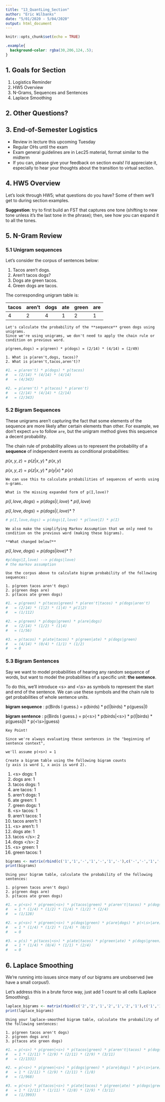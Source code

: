 ```yaml
---
title: "13_QuantLing_Section"
author: "Eric Wilbanks"
date: "5/01/2020 - 5/04/2020"
output: html_document
---
```


```r
knitr::opts_chunk$set(echo = TRUE)
```
```css
.example{
  background-color: rgba(30,206,124,.5);
}
```

## 1. Goals for Section

1. Logistics Reminder
1. HW5 Overview
1. N-Grams, Sequences and Sentences
1. Laplace Smoothing

## 2. Other Questions?


## 3. End-of-Semester Logistics

- Review in lecture this upcoming Tuesday
- Regular OHs until the exam
- Exam general guidelines are in Lec25 material, format similar to the midterm
- If you can, please give your feedback on section evals! I'd appreciate it, especially to hear your thoughts about the transition to virtual section.

## 4. HW5 Overview

Let's look through HW5; what questions do you have? Some of them we'll get to during section examples.

**Suggestion**: try to first build an FST that captures one tone (shifting to new tone unless it's the last tone in the phrase); then, see how you can expand it to all the tones.

## 5. N-Gram Review

### 5.1 Unigram sequences

Let's consider the corpus of sentences below:

1. Tacos aren't dogs.
1. Aren't tacos dogs?
1. Dogs ate green tacos.
1. Green dogs are tacos.

The corresponding unigram table is:

tacos | aren't | dogs | ate | green | are 
------|--------|------|-----|-------|-----
 4    | 2      | 4    | 1   | 2     | 1

```
Let's calculate the probability of the **sequence** green dogs using unigrams.
Since we're using unigrams, we don't need to apply the chain rule or condition on previous word.

p(green,dogs) = p(green) * p(dogs) = (2/14) * (4/14) = (2/49)

1. What is p(aren't,dogs, tacos)?
2. What is p(aren't,tacos,aren't)?
```

```r
#1. = p(aren't) * p(dogs) * p(tacos)
#   = (2/14) * (4/14) * (4/14)
#   = (4/343)

#2. = p(aren't) * p(tacos) * p(aren't)
#   = (2/14) * (4/14) * (2/14)
#   = (2/343)
```

### 5.2 Bigram Sequences

These unigrams aren't capturing the fact that some elements of the sequence are more likely after certain elements than other. For example, we don't expect `are` to follow `are`, but the unigram method gives this sequence a decent probability.

The chain rule of probability allows us to represent the probability of a **sequence** of independent events as conditional probabilities:

$p(x,y,z) = p(z|x,y) * p(x,y)$

$p(x,y,z) = p(z|x,y) * p(y|x) * p(x)$


```
We can use this to calculate probabilities of sequences of words using n-grams. 

What is the missing expanded form of p(I,love)?
```

$p(I,love,dogs) = p(dogs|I,love) * p(I,love)$

$p(I,love,dogs) = p(dogs|I,love) *$ ?

```r
# p(I,love,dogs) = p(dogs|I,love) * p(love|I) * p(I)
```

```
We also make the simplifying Markov Assumption that we only need to condition on the previous word (making these bigrams). 

**What changed below?**
```

$p(I,love,dogs) = p(dogs|love) *$ ?

```r
#p(dogs|I,love) --> p(dogs|love)
# the markov assumption
```

```
Use the corpus above to calculate bigram probability of the following sequences:

1. p(green tacos aren't dogs)
2. p(green dogs are)
3. p(tacos ate green dogs)
```

```r
#1. = p(green) * p(tacos|green) * p(aren't|tacos) * p(dogs|aren't)
#   = (2/14) * (1|2) * (1|4) * p(1|2)
#   = (1/112)

#2. = p(green) * p(dogs|green) * p(are|dogs)
#   = (2/14) * (1/2) * (1|4)
#   = (1/56)

#3. = p(tacos) * p(ate|tacos) * p(green|ate) * p(dogs|green)
#   = (4/14) * (0/4) * (1/1) * (1/2)
#   = 0
```

### 5.3 Bigram Sentences

Say we want to model probabilities of hearing any random sequence of words, but want to model the probabilities of a specific unit: **the sentence**.

To do this, we'll introduce \<s\> and \<\\s\> as symbols to represent the start and end of the sentence. We can use these symbols and the chain rule to get probabilities of whole sentence units.

**bigram sequence** : p(Birds I guess.) = p(birds) * p(I|birds) * p(guess|I)

**bigram sentence** : p(Birds I guess.) = p(\<s\>) * p(birds|\<s\>) * p(I|birds) * p(guess|I) * p(\<\\s\>|guess)

```
Key Point!

Since we're always evaluating these sentences in the "beginning of sentence context",

we'll assume p(<s>) = 1

```

```
Create a bigram table using the following bigram counts
(y axis is word 1, x axis is word 2).
```

1. \<s\> dogs: 1
1. dogs are: 1
1. tacos dogs: 1
1. are tacos: 1
1. aren't dogs: 1
1. ate green: 1
1. green dogs: 1
1. \<s\> tacos: 1
1. aren't tacos: 1
1. tacos aren't: 1
1. \<s\> aren't: 1
1. dogs ate: 1
1. tacos \<\/s\>: 2
1. dogs \<\/s\>: 2
1. \<s\> green: 1
1. green tacos: 1


```r
bigrams <- matrix(rbind(c('1','1','-','1','-','1','-'),c('-','-','1','-','1','-','2'),c('1','-','-','1','-','-','2'),c('-','1','-','-','-','-','-'),c('1','1','-','-','-','-','-'),c('-','-','-','-','-','1','-'),c('1','1','-','-','-','-','-')), nrow = 7, dimnames = list(c("<s>","dogs","tacos","are","aren't","ate","green"),c("dogs","tacos","are","aren't","ate","green","<\\s>")))
print(bigrams)
```

```
Using your bigram table, calculate the probability of the following sentences:

1. p(green tacos aren't dogs)
2. p(green dogs are)
3. p(tacos ate green dogs)
```

```r
#1. = p(<s>) * p(green|<s>) * p(tacos|green) * p(aren't|tacos) * p(dogs|aren't) * p(<\s>|dogs)
#   = 1 * (1/4) * (1/2) * (1/4) * (1/2) * (2/4)
#   = (1/128)

#2. = p(<s>) * p(green|<s>) * p(dogs|green) * p(are|dogs) * p(<\s>|are)
#   = 1 * (1/4) * (1/2) * (1/4) * (0/1)
#   = 0

#3. = p(s) * p(tacos|<s>) * p(ate|tacos) * p(green|ate) * p(dogs|green) * p(<\s>|dogs)
#   = 1 * (1/4) * (0/4) * (1/1) * (2/4)
#   = 0
```

## 6. Laplace Smoothing

We're running into issues since many of our bigrams are unobserved (we have a small corpus!). 

Let's address this in a brute force way, just add 1 count to all cells (Laplace Smoothing).

```r
laplace_bigrams <- matrix(rbind(c('2','2','1','2','1','2','1'),c('1','1','2','1','2','1','3'),c('2','1','1','2','1','1','3'),c('1','2','1','1','1','1','1'),c('2','2','1','1','1','1','1'),c('1','1','1','1','1','2','1'),c('2','2','1','1','1','1','1')), nrow = 7, dimnames = list(c("<s>","dogs","tacos","are","aren't","ate","green"),c("dogs","tacos","are","aren't","ate","green","<\\s>")))
print(laplace_bigrams)
```

```
Using your laplace-smoothed bigram table, calculate the probability of the following sentences:

1. p(green tacos aren't dogs)
2. p(green dogs are)
3. p(tacos ate green dogs)
```

```r
#1. = p(<s>) * p(green|<s>) * p(tacos|green) * p(aren't|tacos) * p(dogs|aren't) * p(<\s>|dogs)
#   = 1 * (2/11) * (2/9) * (2/11) * (2/9) * (3/11)
#   = (2/1331)

#2. = p(<s>) * p(green|<s>) * p(dogs|green) * p(are|dogs) * p(<\s>|are)
#   = 1 * (2/11) * (2/9) * (2/11) * (1/8)
#   = (1/968)

#3. = p(<s>) * p(tacos|<s>) * p(ate|tacos) * p(green|ate) * p(dogs|green) * p(<\s>|dogs)
#   = 1 * (2/11) * (1/11) * (2/8) * (2/9) * (3/11)
#   = (1/3993)
```